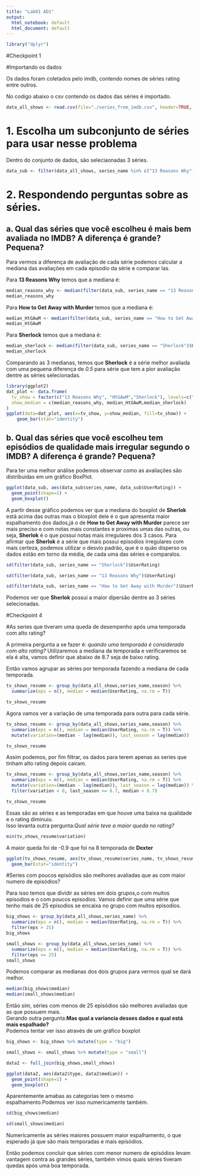 ```yaml
---
title: "Lab01 AD1"
output:
  html_notebook: default
  html_document: default
---
```

```r
library("dplyr")
```
#Checkpoint 1

#Importando os dados

Os dados foram coletados pelo imdb, contendo nomes de séries rating entre outros.

No codigo abaixo o csv contendo os dados das séries é importado.
```r

data_all_shows <- read.csv(file="./series_from_imdb.csv", header=TRUE, sep=",")

```

# 1. Escolha um subconjunto de séries para usar nesse problema 

Dentro do conjunto de dados, são seleciaonadas 3 séries.
```r

data_sub <- filter(data_all_shows, series_name %in% c("13 Reasons Why", "How to Get Away with Murder","Sherlock"))

```

# 2. Respondendo perguntas sobre as séries.
## a. Qual das séries que você escolheu é mais bem avaliada no IMDB? A diferença é grande? Pequena? 

Para vermos a diferença de avaliação de cada série podemos calcular a mediana das avaliações em cada episodio da série e comparar las.

Para **13 Reasons Why** temos que a mediana é:

```r

median_reasons_why <- median(filter(data_sub, series_name == "13 Reasons Why")$UserRating)
median_reasons_why

```

Para **How to Get Away with Murder** temos que a mediana é:

```r

median_HtGAwM <- median(filter(data_sub, series_name == "How to Get Away with Murder")$UserRating)
median_HtGAwM

```

Para **Sherlock** temos que a mediana é:

```r

median_sherlock <- median(filter(data_sub, series_name == "Sherlock")$UserRating)
median_sherlock

```

Comparando as 3 medianas, temos que **Sherlock** é a série melhor avaliada com uma pequena diferença de *0.5* para série que tem a pior avaliação dentre as séries selecionadas.
```r
library(ggplot2)
dat_plot <- data.frame(
  tv_show = factor(c("13 Reasons Why", "HtGAwM","Sherlock"), levels=c("13 Reasons Why", "HtGAwM","Sherlock")),
  show_median = c(median_reasons_why, median_HtGAwM,median_sherlock)
)
ggplot(data=dat_plot, aes(x=tv_show, y=show_median, fill=tv_show)) +
    geom_bar(stat="identity")
```

## b. Qual das séries que você escolheu tem episódios de qualidade mais irregular segundo o IMDB? A diferença é grande? Pequena?

Para ter uma melhor análise podemos observar como as avaliações são distribuidas em um gráfico BoxPlot.

```r
ggplot(data_sub, aes(data_sub$series_name, data_sub$UserRating)) +
  geom_point(shape=1) +
  geom_boxplot()
```


A partir desse gráfico podemos ver que a mediana do boxplot de **Sherlok** está acima das outras mas o bloxplot dele é o que apresenta maior espalhamento dos dados,já o de **How to Get Away with Murder** parece ser mais preciso e com notas mais constantes e proximas umas das outras, ou seja, **Sherlok** é o que possui notas mais irregulares dos 3 casos.
Para afirmar que **Sherlok** é a série que mais possui episodios irregulares com mais certeza, podemos utilizar o desvio padrão, que é o quão disperso os dados estão em torno da média, de cada uma das séries e comparalos.
```r
sd(filter(data_sub, series_name == "Sherlock")$UserRating)

sd(filter(data_sub, series_name == "13 Reasons Why")$UserRating)

sd(filter(data_sub, series_name == "How to Get Away with Murder")$UserRating)
```

Podemos ver que **Sherlok** possui a maior dipersão dentre as 3 séries selecionadas.

#Checkpoint 4

#As series que tiveram uma queda de desempenho após uma temporada com alto rating?

A primeira pergunta a se fazer é: *quando uma temporada é considerada com alto rating?* Utilizaremos a mediana da temporada e verificaremos se ela é alta, vamos definir que abaixo de 8.7 seja de baixo rating.

Então vamos agrupar as séries por temporada fazendo a mediana de cada temporada.
```r
tv_shows_resume <- group_by(data_all_shows,series_name,season) %>%
  summarize(eps = n(), median = median(UserRating, na.rm = T))

tv_shows_resume
```

Agora vamos ver a variação de uma temporada para outra para cada série.
```r
tv_shows_resume <- group_by(data_all_shows,series_name,season) %>%
  summarize(eps = n(), median = median(UserRating, na.rm = T)) %>%
  mutate(variation=(median - lag(median)), last_season = lag(median))

tv_shows_resume
```

Assim podemos, por fim filtrar, os dados para terem apenas as series que tinham alto rating depois cairam.

```r
tv_shows_resume <- group_by(data_all_shows,series_name,season) %>%
  summarize(eps = n(), median = median(UserRating, na.rm = T)) %>%
  mutate(variation=(median - lag(median)), last_season = lag(median)) %>%
  filter(variation < 0, last_season >= 8.7, median < 8.7)

tv_shows_resume
```

Essas são as séries e as temporadas em que houve uma baixa na qualidade e o rating diminuiu.
<br>
Isso levanta outra pergunta:*Qual série teve a maior queda no rating?*
<br>
```r
min(tv_shows_resume$variation)

```
A maior queda foi de -0.9 que foi na 8 temporada de **Dexter**
```r
ggplot(tv_shows_resume, aes(tv_shows_resume$series_name, tv_shows_resume$variation)) +
  geom_bar(stat="identity")
```


#Series com poucos episódios são melhores avaliadas que as com maior numero de episódios?

Para isso temos que dividir as séries em dois grupos,o com muitos episodios e o com poucos episodios. Vamos definir que uma série que tenho mais de 25 episodios se encaixa no grupo com muitos episodios.
```r
big_shows <- group_by(data_all_shows,series_name) %>%
  summarize(eps = n(), median = median(UserRating, na.rm = T)) %>%
  filter(eps > 25)
big_shows

small_shows <- group_by(data_all_shows,series_name) %>%
  summarize(eps = n(), median = median(UserRating, na.rm = T)) %>%
  filter(eps <= 25)
small_shows
```

Podemos comparar as medianas dos dois grupos para vermos qual se dará melhor.
```r
median(big_shows$median)
median(small_shows$median)
```
Então sim, séries com menos de 25 episódios são melhores avaliadas que as que possuem mais.
<br>
Gerando outra pergunta:**Mas qual a variancia desses dados e qual está mais espalhado?**
<br>
Podemos tentar ver isso através de um gráfico boxplot
```r
big_shows <- big_shows %>% mutate(type = "big")

small_shows <- small_shows %>% mutate(type = "small")

data2 <- full_join(big_shows,small_shows)

ggplot(data2, aes(data2$type, data2$median)) +
  geom_point(shape=1) +
  geom_boxplot()
```
Aparentemente amabas as categorias tem o mesmo espalhamento.Podemos ver isso numericamente também.

```r
sd(big_shows$median)

sd(small_shows$median)
```

Numericamente as séries maiores possuem maior espalhamento, o que esperado já que são mais temporadas e mais episódios.

Então podemos concluir que séries com menor numero de episódios levam vantagem contra as grandes séries, também vimos quais séries tiveram quedas após uma boa temporada. 

